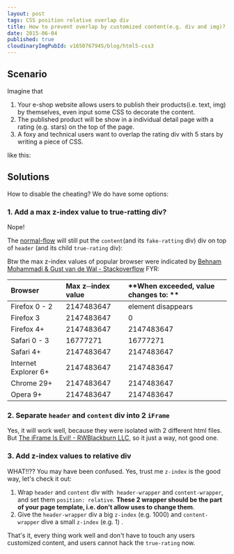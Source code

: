 ```yaml
---
layout: post
tags: CSS position relative overlap div
title: How to prevent overlap by customized content(e.g. div and img)?
date: 2015-06-04
published: true
cloudinaryImgPubId: v1650767945/blog/html5-css3
---
```




## Scenario
Imagine that 
 1. Your e-shop website allows users to publish their products(i.e. text, img) by themselves, even input some CSS to decorate the content.
 2. The published product will be show in a individual detail page with a rating (e.g. stars) on the top of the page.
 3. A foxy and technical users want to overlap the rating div with 5 stars by writing a piece of CSS.

like this:
<script async src="//jsfiddle.net/neotan12/2Lonqx2L/6/embed/html,css,result/"></script>

## Solutions
How to disable the cheating? We do have some options:

### 1. Add a max z-index value to true-ratting div?

Nope! 

The [normal-flow](https://www.w3.org/TR/CSS2/visuren.html#normal-flow) will still put the `content`(and its `fake-ratting` div) div on top of `header` (and its child `true-rating` div):

<script async src="//jsfiddle.net/neotan12/wyoxxfb4/1/embed/html,css,result/"></script>

Btw the max z-index values of popular browser were indicated by [Behnam Mohammadi & Gust van de Wal - Stackoverflow](https://stackoverflow.com/a/25461690) FYR:

| **Browser** | **Max z─index value** | **When exceeded, value changes to: **|
|:----------|:------|:------|
| Firefox 0 - 2 | 2147483647 | element disappears |
| Firefox 3 | 2147483647 | 0 |
| Firefox 4+ | 2147483647 | 2147483647 |
| Safari 0 - 3 | 16777271 | 16777271 |
| Safari 4+ | 2147483647 | 2147483647 |
| Internet Explorer 6+ | 2147483647 | 2147483647 |
| Chrome 29+ | 2147483647 | 2147483647 |
| Opera 9+ | 2147483647 | 2147483647 |


### 2. Separate `header` and `content` div into 2 `iFrame`
Yes, it will work well, because they were isolated with 2 different html files. But
[The iFrame Is Evil! - RWBlackburn LLC](http://www.rwblackburn.com/iframe-evil/), so it just a way, not good one.

### 3. Add z-index values to relative div

WHAT!!?? You may have been confused. Yes, trust me `z-index` is the good way, let's check it out:

1. Wrap `header` and `content` div with  `header-wrapper` and `content-wrapper`, and set them `position: relative`. **These 2 wrapper should be the part of your page template, i.e. don't allow uses to change them**.
2. Give the `header-wrapper` div a big  `z-index` (e.g. 1000) and `content-wrapper` dive a small `z-index` (e.g. 1) .

That's it, every thing work well and don't have to touch any users customized content, and users cannot hack the `true-rating` now.

<script async src="//jsfiddle.net/neotan12/oe3pezcw/7/embed/html,css,result/"></script>
